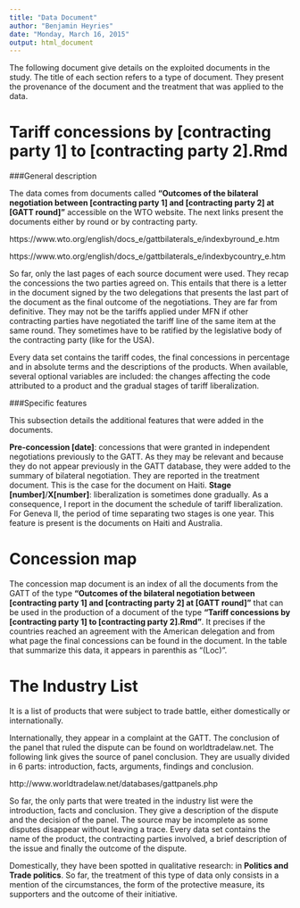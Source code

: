 ```yaml
---
title: "Data Document"
author: "Benjamin Heyries"
date: "Monday, March 16, 2015"
output: html_document
---
```


The following document give details on the exploited documents in the study. The title of each section refers to a type of document. They present the provenance of the document and the treatment that was applied to the data.

Tariff concessions by [contracting party 1] to [contracting party 2].Rmd
===============================

###General description

The data comes from documents called __"Outcomes of the bilateral negotiation between [contracting party 1] and [contracting party 2] at [GATT round]"__ accessible on the WTO website. The next links present the documents either by round or by contracting party.

https://www.wto.org/english/docs_e/gattbilaterals_e/indexbyround_e.htm 

https://www.wto.org/english/docs_e/gattbilaterals_e/indexbycountry_e.htm

So far, only the last pages of each source document were used. They recap the concessions the two parties agreed on. This entails that there is a letter in the document signed by the two delegations that presents the last part of the document as the final outcome of the negotiations. They are far from definitive. They may not be the tariffs applied under MFN if other contracting parties have negotiated the tariff line of the same item at the same round. They sometimes have to be ratified by the legislative body of the contracting party (like for the USA).

Every data set contains the tariff codes, the final concessions in percentage and in absolute terms and the descriptions of the products. When available, several optional variables are included: the changes affecting the code attributed to a product and the gradual stages of tariff liberalization.

###Specific features


This subsection details the additional features that were added in the documents.

__Pre-concession [date]__: concessions that were granted in independent negotiations previously to the GATT. As they may be relevant and because they do not appear previously in the GATT database, they were added to the summary of bilateral negotiation. They are reported in the treatment document. This is the case for the document on Haiti.
__Stage [number]__/__X[number]__: liberalization is sometimes done gradually. As a consequence, I report in the document the schedule of tariff liberalization. For Geneva II, the period of time separating two stages is one year. This feature is present is the documents on Haiti and Australia.

Concession map
===============================

The concession map document is an index of all the documents from the GATT of the type __"Outcomes of the bilateral negotiation between [contracting party 1] and [contracting party 2] at [GATT round]"__ that can be used in the production of a document of the type __"Tariff concessions by [contracting party 1] to [contracting party 2].Rmd"__. It precises if the countries reached an agreement with the American delegation and from what page the final concessions can be found in the document. In the table that summarize this data, it appears in parenthis as "(Loc)".


The Industry List
===============================

It is a list of products that were subject to trade battle, either domestically or internationally. 

Internationally, they appear in a complaint at the GATT. The conclusion of the panel that ruled the dispute can be found on worldtradelaw.net. The following link gives the source of panel conclusion. They are usually divided in 6 parts: introduction, facts, arguments, findings and conclusion.

http://www.worldtradelaw.net/databases/gattpanels.php

So far, the only parts that were treated in the industry list were the introduction, facts and conclusion. They give a description of the dispute and the decision of the panel. The source may be incomplete as some disputes disappear without leaving a trace.
Every data set contains the name of the product, the contracting parties involved, a brief description of the issue and finally the outcome of the dispute. 

Domestically, they have been spotted in qualitative research: in __Politics and Trade politics__. So far, the treatment of this type of data only consists in a mention of the circumstances, the form of the protective measure, its supporters and the outcome of their initiative.